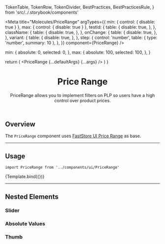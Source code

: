 
  TokenTable,
  TokenRow,
  TokenDivider,
  BestPractices,
  BestPracticesRule,
} from 'src/../.storybook/components'

<Meta
  title="Molecules/PriceRange"
  argTypes={{
    min: { control: { disable: true } },
    max: { control: { disable: true } },
    testId: {
      table: {
        disable: true,
      },
    },
    className: {
      table: {
        disable: true,
      },
    },
    onChange: {
      table: {
        disable: true,
      },
    },
    variant: {
      table: {
        disable: true,
      },
    },
    step: {
      control: 'number',
      table: { type: 'number', summary: 10 },
    },
  }}
  component={PriceRange}
/>

  min: {
    absolute: 0,
    selected: 0,
  },
  max: {
    absolute: 100,
    selected: 100,
  },
}

  return (
    <SessionProvider>
      <PriceRange {...defaultArgs} {...args} />
    </SessionProvider>
  )
}

<header>

# Price Range

PriceRange allows you to implement filters on PLP so users have a high control over product prices.

</header>

## Overview

The `PriceRange` component uses [FastStore UI Price Range](https://www.faststore.dev/reference/ui/molecules/PriceRange) as base.

---

## Usage

`import PriceRange from '../components/ui/PriceRange'`

<Canvas isColumn>
  <Story name="overview-default" args={defaultArgs}>
    {Template.bind({})}
  </Story>
</Canvas>

<ArgsTable story="overview-default" />

<TokenTable>
  <TokenRow token="--fs-price-range-height" value="var(--fs-spacing-2)" />
  <TokenRow
    token="--fs-price-range-border-radius"
    value="var(--fs-border-radius-pill)"
  />
  <TokenDivider />
  <TokenRow
    token="--fs-price-range-transition-function"
    value="var(--fs-transition-function)"
  />
  <TokenRow
    token="--fs-price-range-transition-property"
    value="varvar(--fs-transition-property)"
  />
  <TokenRow
    token="--fs-price-range-transition-timing"
    value="var(--fs-transition-timing)"
  />
</TokenTable>

---

## Nested Elements

### Slider

<TokenTable>
  <TokenRow
    token="--fs-price-range-slider-bkg-color"
    value="var(--fs-color-neutral-bkg)"
    isColor
  />
  <TokenRow
    token="--fs-price-range-slider-selection-bkg-color"
    value="var(--fs-color-primary-bkg-light-active)"
    isColor
  />
</TokenTable>

### Absolute Values

<TokenTable>
  <TokenRow
    token="--fs-price-range-absolute-values-text-color"
    value="var(--fs-color-disabled-text)"
    isColor
  />
</TokenTable>

### Thumb

<TokenTable>
  <TokenRow token="--fs-price-range-thumb-size" value="var(--fs-spacing-4)" />
  <TokenRow
    token="--fs-price-range-thumb-bkg-color"
    value="var(--fs-color-primary-bkg-active)"
    isColor
  />
  <TokenRow
    token="--fs-price-range-thumb-bkg-color-hover"
    value="var(--fs-color-primary-bkg-hover)"
    isColor
  />
  <TokenRow
    token="--fs-price-range-thumb-border-radius"
    value="var(--fs-border-radius-circle)"
  />
  <TokenRow
    token="--fs-price-range-thumb-border-color"
    value="var(--fs-price-range-thumb-bkg-color)"
    globalValue="var(--fs-color-primary-bkg-active)"
    isColor
  />
  <TokenRow
    token="--fs-price-range-thumb-border-color-hover"
    value="var(--fs-price-range-thumb-bkg-color-hover)"
    globalValue="var(--fs-color-primary-bkg-hover)"
    isColor
  />
  <TokenRow
    token="--fs-price-range-thumb-border-width"
    value="var(--fs-border-width)"
  />
</TokenTable>
